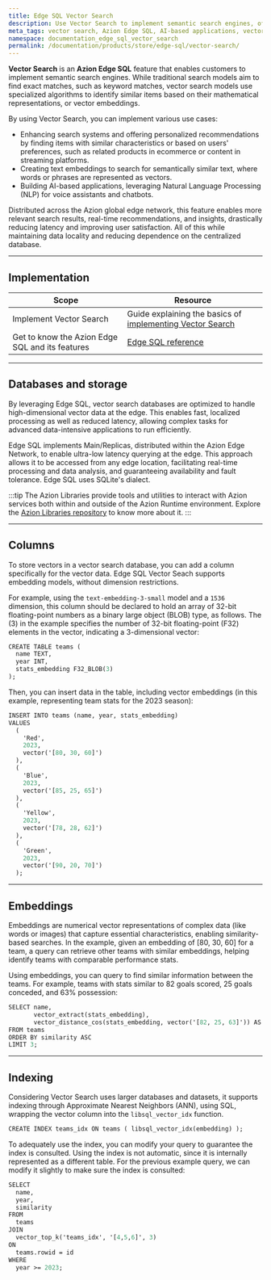 ```yaml
---
title: Edge SQL Vector Search
description: Use Vector Search to implement semantic search engines, offering enhanced experiences and attending to advanced use cases.
meta_tags: vector search, Azion Edge SQL, AI-based applications, vector embeddings, SQLite
namespace: documentation_edge_sql_vector_search
permalink: /documentation/products/store/edge-sql/vector-search/
---
```



<Tag severity="info" client:only="vue" value="Preview" />

**Vector Search** is an **Azion Edge SQL** feature that enables customers to implement semantic search engines. While traditional search models aim to find exact matches, such as keyword matches, vector search models use specialized algorithms to identify similar items based on their mathematical representations, or vector embeddings.

By using Vector Search, you can implement various use cases:

- Enhancing search systems and offering personalized recommendations by finding items with similar characteristics or based on users' preferences, such as related products in ecommerce or content in streaming platforms.
- Creating text embeddings to search for semantically similar text, where words or phrases are represented as vectors.
- Building AI-based applications, leveraging Natural Language Processing (NLP) for voice assistants and chatbots.

Distributed across the Azion global edge network, this feature enables more relevant search results, real-time recommendations, and insights, drastically reducing latency and improving user satisfaction. All of this while maintaining data locality and reducing dependence on the centralized database.

---

## Implementation

| Scope | Resource |
|---|---|
| Implement Vector Search | Guide explaining the basics of [implementing Vector Search](/en/documentation/products/guides/edge-sql-vector-search/) |
| Get to know the Azion Edge SQL and its features | [Edge SQL reference](/en/documentation/products/store/edge-sql/) |

---

## Databases and storage

By leveraging Edge SQL, vector search databases are optimized to handle high-dimensional vector data at the edge. This enables fast, localized processing as well as reduced latency, allowing complex tasks for advanced data-intensive applications to run efficiently.

Edge SQL implements Main/Replicas, distributed within the Azion Edge Network, to enable ultra-low latency querying at the edge. This approach allows it to be accessed from any edge location, facilitating real-time processing and data analysis, and guaranteeing availability and fault tolerance. Edge SQL uses SQLite's dialect.

:::tip
The Azion Libraries provide tools and utilities to interact with Azion services both within and outside of the Azion Runtime environment. Explore the [Azion Libraries repository](https://github.com/aziontech/lib/tree/main) to know more about it.
:::

---

## Columns

To store vectors in a vector search database, you can add a column specifically for the vector data. Edge SQL Vector Seach supports embedding models, without dimension restrictions.

For example, using the `text-embedding-3-small` model and a `1536` dimension, this column should be declared to hold an array of 32-bit floating-point numbers as a binary large object (BLOB) type, as follows. The (3) in the example specifies the number of 32-bit floating-point (F32) elements in the vector, indicating a 3-dimensional vector:

```graphql
CREATE TABLE teams (
  name TEXT,
  year INT,
  stats_embedding F32_BLOB(3)
);
```

Then, you can insert data in the table, including vector embeddings (in this example, representing team stats for the 2023 season):

```graphql
INSERT INTO teams (name, year, stats_embedding)
VALUES
  (
    'Red',
    2023,
    vector('[80, 30, 60]')
  ),
  (
    'Blue',
    2023,
    vector('[85, 25, 65]')
  ),
  (
    'Yellow',
    2023,
    vector('[78, 28, 62]')
  ),
  (
    'Green',
    2023,
    vector('[90, 20, 70]')
  );
  ```

---

## Embeddings

Embeddings are numerical vector representations of complex data (like words or images) that capture essential characteristics, enabling similarity-based searches. In the example, given an embedding of [80, 30, 60] for a team, a query can retrieve other teams with similar embeddings, helping identify teams with comparable performance stats.

Using embeddings, you can query to find similar information between the teams. For example, teams with stats similar to 82 goals scored, 25 goals conceded, and 63% possession: 

```graphql
SELECT name,
       vector_extract(stats_embedding),
       vector_distance_cos(stats_embedding, vector('[82, 25, 63]')) AS similarity
FROM teams
ORDER BY similarity ASC
LIMIT 3;
```

---

## Indexing

Considering Vector Search uses larger databases and datasets, it supports indexing through Approximate Nearest Neighbors (ANN), using SQL, wrapping the vector column into the `libsql_vector_idx` function.

```graphql
CREATE INDEX teams_idx ON teams ( libsql_vector_idx(embedding) );
```

To adequately use the index, you can modify your query to guarantee the index is consulted. Using the index is not automatic, since it is internally represented as a different table. For the previous example query, we can modify it slightly to make sure the index is consulted:

```graphql
SELECT
  name,
  year,
  similarity
FROM
  teams
JOIN
  vector_top_k('teams_idx', '[4,5,6]', 3)
ON
  teams.rowid = id
WHERE
  year >= 2023;
  ```